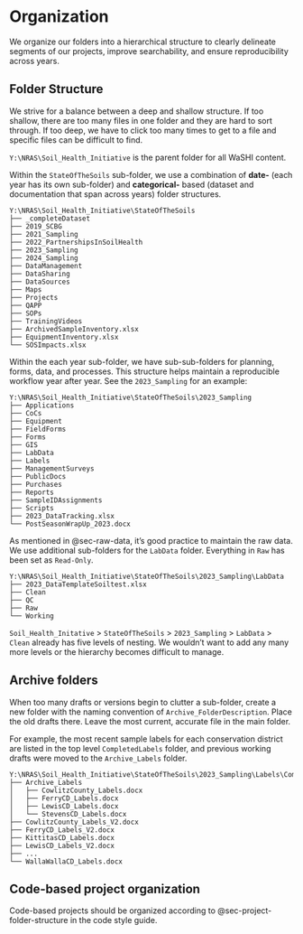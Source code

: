 # Organization

We organize our folders into a hierarchical structure to clearly delineate segments of our projects, improve searchability, and ensure reproducibility across years.

## Folder Structure

We strive for a balance between a deep and shallow structure. If too shallow, there are too many files in one folder and they are hard to sort through. If too deep, we have to click too many times to get to a file and specific files can be difficult to find.

`Y:\NRAS\Soil_Health_Initiative` is the parent folder for all WaSHI content.

Within the `StateOfTheSoils` sub-folder, we use a combination of **date-** (each year has its own sub-folder) and **categorical-** based (dataset and documentation that span across years) folder structures.

```         
Y:\NRAS\Soil_Health_Initiative\StateOfTheSoils
├── _completeDataset
├── 2019_SCBG
├── 2021_Sampling
├── 2022_PartnershipsInSoilHealth
├── 2023_Sampling
├── 2024_Sampling
├── DataManagement
├── DataSharing
├── DataSources
├── Maps
├── Projects
├── QAPP
├── SOPs
├── TrainingVideos
├── ArchivedSampleInventory.xlsx
├── EquipmentInventory.xlsx
└── SOSImpacts.xlsx
```

Within the each year sub-folder, we have sub-sub-folders for planning, forms, data, and processes. This structure helps maintain a reproducible workflow year after year. See the `2023_Sampling` for an example:

```         
Y:\NRAS\Soil_Health_Initiative\StateOfTheSoils\2023_Sampling
├── Applications
├── CoCs
├── Equipment
├── FieldForms
├── Forms
├── GIS
├── LabData
├── Labels
├── ManagementSurveys
├── PublicDocs
├── Purchases
├── Reports
├── SampleIDAssignments
├── Scripts
├── 2023_DataTracking.xlsx
└── PostSeasonWrapUp_2023.docx
```

As mentioned in @sec-raw-data, it's good practice to maintain the raw data. We use additional sub-folders for the `LabData` folder. Everything in `Raw` has been set as `Read-Only`.

```         
Y:\NRAS\Soil_Health_Initiative\StateOfTheSoils\2023_Sampling\LabData
├── 2023_DataTemplateSoiltest.xlsx
├── Clean
├── QC
├── Raw
└── Working
```

`Soil_Health_Initative` \> `StateOfTheSoils` \> `2023_Sampling` \> `LabData` \> `Clean` already has five levels of nesting. We wouldn't want to add any many more levels or the hierarchy becomes difficult to manage.

## Archive folders

When too many drafts or versions begin to clutter a sub-folder, create a new folder with the naming convention of `Archive_FolderDescription`. Place the old drafts there. Leave the most current, accurate file in the main folder.

For example, the most recent sample labels for each conservation district are listed in the top level `CompletedLabels` folder, and previous working drafts were moved to the `Archive_Labels` folder.

```         
Y:\NRAS\Soil_Health_Initiative\StateOfTheSoils\2023_Sampling\Labels\CompletedLabels
├── Archive_Labels
│   ├── CowlitzCounty_Labels.docx
│   ├── FerryCD_Labels.docx
│   ├── LewisCD_Labels.docx
│   └── StevensCD_Labels.docx
├── CowlitzCounty_Labels_V2.docx
├── FerryCD_Labels_V2.docx
├── KittitasCD_Labels.docx
├── LewisCD_Labels_V2.docx
├── ...
└── WallaWallaCD_Labels.docx
```

## Code-based project organization

Code-based projects should be organized according to @sec-project-folder-structure in the code style guide.